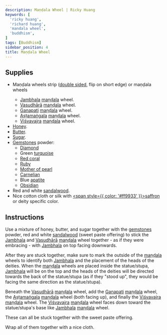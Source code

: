 ```yaml
---
description: Maṇḍala Wheel | Ricky Huang
keywords: [
  'ricky huang',
  'richard huang',
  'mandala wheel',
  'buddhism',
]
tags: [Buddhism]
sidebar_position: 4
title: Maṇḍala Wheel
---
```



<Welcome />

## Supplies

- Maṇḍala wheels strip <Link href="/pdf/mandala-wheels-strip.pdf" rel="noopener noreferrer" target="_blank" title="Open maṇḍala wheels strip"><FaPrint /></Link>
([double sided](https://helpx.adobe.com/acrobat/kb/print-double-sided-acrobat-reader.html#print-double-sided),
flip on short edge) or maṇḍala wheels <Link href="/pdf/mandala-wheels.pdf" rel="noopener noreferrer" target="_blank" title="Open maṇḍala wheels"><FaPrint /></Link>
  - [Jambhala](https://en.wikipedia.org/wiki/Jambhala) [maṇḍala](https://en.wikipedia.org/wiki/Mandala) wheel.
  - [Vasudhārā](https://en.wikipedia.org/wiki/Vasudhara) [maṇḍala](https://en.wikipedia.org/wiki/Mandala) wheel.
  - [Ganapati](https://en.wikipedia.org/wiki/Ganesha) [maṇḍala](https://en.wikipedia.org/wiki/Mandala) wheel.
  - [Aṣṭamaṅgala](https://en.wikipedia.org/wiki/Ashtamangala) [maṇḍala](https://en.wikipedia.org/wiki/Mandala) wheel.
  - [Viśvavajra](https://en.wikipedia.org/wiki/Vajra) [maṇḍala](https://en.wikipedia.org/wiki/Mandala) wheel.
- [Honey](https://en.wikipedia.org/wiki/Honey).
- [Butter](https://en.wikipedia.org/wiki/Butter).
- [Sugar](https://en.wikipedia.org/wiki/Sugar).
- [Gemstones](https://en.wikipedia.org/wiki/Gemstone) powder:
  - [Diamond](https://en.wikipedia.org/wiki/Diamond_(gemstone))
  - Green [turquoise](https://en.wikipedia.org/wiki/Turquoise)
  - [Red coral](https://en.wikipedia.org/wiki/Precious_coral)
  - [Ruby](https://en.wikipedia.org/wiki/Ruby)
  - [Mother of pearl](https://en.wikipedia.org/wiki/Nacre)
  - [Carnelian](https://en.wikipedia.org/wiki/Carnelian)
  - Blue [apatite](https://en.wikipedia.org/wiki/Apatite)
  - [Obsidian](https://en.wikipedia.org/wiki/Obsidian)
- Red and white [sandalwood](https://en.wikipedia.org/wiki/Sandalwood).
- Nice cotton cloth or silk with [<span style={{ color: '#ff9933' }}>saffron</span>](https://en.wikipedia.org/wiki/Saffron_(color)) or deity specific color.

## Instructions

Use a mixture of honey, butter, and sugar together with
the [gemstones](https://en.wikipedia.org/wiki/Gemstone) powder,
red and white [sandalwood](https://en.wikipedia.org/wiki/Sandalwood) (sweet paste offering) to stick
the [Jambhala](https://en.wikipedia.org/wiki/Jambhala)
and [Vasudhārā](https://en.wikipedia.org/wiki/Vasudhara) [maṇḍala](https://en.wikipedia.org/wiki/Mandala) wheel
together - as if they were embracing -
with [Jambhala](https://en.wikipedia.org/wiki/Jambhala) on top facing downwards.

After they are stuck together, make sure to mark the outside of
the [maṇḍala](https://en.wikipedia.org/wiki/Mandala) wheels
to identify both [Jambhala](https://en.wikipedia.org/wiki/Jambhala)
and the placement of the heads of the deities.
When the [maṇḍala](https://en.wikipedia.org/wiki/Mandala) wheels are placed inside the statue/stupa,
[Jambhala](https://en.wikipedia.org/wiki/Jambhala) will be on the top
and the heads of the deities will be directed towards the back of the statue/stupa
(as if they "stood up", they would be facing the same direction as the statue/stupa).

Beneath the [Vasudhārā](https://en.wikipedia.org/wiki/Vasudhara) [maṇḍala](https://en.wikipedia.org/wiki/Mandala) wheel,
add the [Ganapati](https://en.wikipedia.org/wiki/Ganesha) [maṇḍala](https://en.wikipedia.org/wiki/Mandala) wheel,
the [Aṣṭamaṅgala](https://en.wikipedia.org/wiki/Ashtamangala) [maṇḍala](https://en.wikipedia.org/wiki/Mandala) wheel (both facing up),
and finally the [Viśvavajra](https://en.wikipedia.org/wiki/Vajra) [maṇḍala](https://en.wikipedia.org/wiki/Mandala) wheel. The [Viśvavajra](https://en.wikipedia.org/wiki/Vajra) [maṇḍala](https://en.wikipedia.org/wiki/Mandala) wheel
faces down toward the statue/stupa's base like
[Jambhala](https://en.wikipedia.org/wiki/Jambhala) [maṇḍala](https://en.wikipedia.org/wiki/Mandala) wheel.

These can all be stuck together with the sweet paste offering.

Wrap all of them together with a nice cloth.
